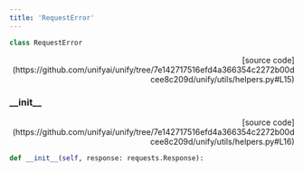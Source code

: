 ```yaml
---
title: 'RequestError'
---
```


```python
class RequestError
```

<p align="right">[source code](https://github.com/unifyai/unify/tree/7e142717516efd4a366354c2272b00dcee8c209d/unify/utils/helpers.py#L15)</p>



### \_\_init\_\_

<p align="right">[source code](https://github.com/unifyai/unify/tree/7e142717516efd4a366354c2272b00dcee8c209d/unify/utils/helpers.py#L16)</p>

```python
def __init__(self, response: requests.Response):
```

